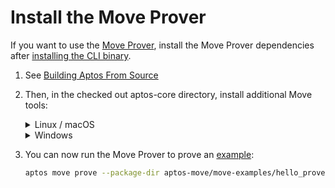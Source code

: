 
# Install the Move Prover

If you want to use the [Move Prover](../../move/prover/index.mdx), install the Move Prover dependencies after [installing the CLI binary](.).

1. See [Building Aptos From Source](../../guides/building-from-source.mdx)

2. Then, in the checked out aptos-core directory, install additional Move tools:
   <details>
   <summary>Linux / macOS</summary>

   1. Open a Terminal session.
   2. Run the dev setup script to prepare your environment: `./scripts/dev_setup.sh -yp`
   3. Update your current shell environment: `source ~/.profile`

   <Callout type="info" emoji="ℹ️">
   `dev_setup.sh -p` updates your `~./profile` with environment variables to support the installed Move Prover tools. You may need to set `.bash_profile` or `.zprofile` or other setup files for your shell.
   </Callout>

   </details>
   <details>
   <summary>Windows</summary>

   1. Open a PowerShell terminal as an administrator.
   2. Run the dev setup script to prepare your environment: `PowerShell -ExecutionPolicy Bypass -File ./scripts/windows_dev_setup.ps1 -y`

   </details>

3. You can now run the Move Prover to prove an [example](https://github.com/aptos-labs/aptos-core/tree/main/aptos-move/move-examples/hello_prover):
   ```bash filename="Terminal"
   aptos move prove --package-dir aptos-move/move-examples/hello_prover/
   ```
